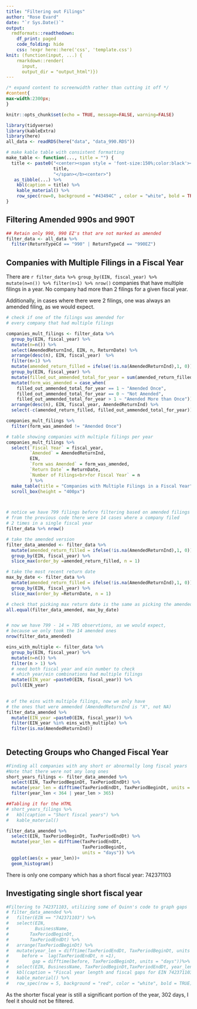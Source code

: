 ```yaml
---
title: "Filtering out Filings"
author: "Rose Evard"
date: "`r Sys.Date()`"
output:
  rmdformats::readthedown:
    df_print: paged
    code_folding: hide
    css: !expr here::here('css', 'template.css')
knit: (function(input, ...) {
    rmarkdown::render(
      input,
      output_dir = "output_html")})
---
```


```css

/* expand content to screenwidth rather than cutting it off */
#content{
max-width:2300px;
}

```


```r
knitr::opts_chunk$set(echo = TRUE, message=FALSE, warning=FALSE)

library(tidyverse)
library(kableExtra)
library(here)
all_data <- readRDS(here("data", "data_990.RDS"))

```


```r

# make kable table with consistent formatting
make_table <- function(..., title = "") {
  title <- paste0("<center><span style = 'font-size:150%;color:black'><b>",
                  title,
                  "</span></b><center>")
   as_tibble(...) %>%
    kbl(caption = title) %>%
    kable_material() %>%
    row_spec(row=0, background = "#43494C" , color = "white", bold = TRUE)
}

```

## Filtering Amended 990s and 990T  

```r
## Retain only 990, 990 EZ's that are not marked as amended
filter_data <- all_data %>%
  filter(ReturnTypeCd == "990" | ReturnTypeCd == "990EZ")
```


## Companies with Multiple Filings in a Fiscal Year

There are `r filter_data %>% group_by(EIN, fiscal_year) %>% mutate(n=n()) %>% filter(n>1) %>% nrow()` companies that have multiple filings in a year. No company had more than 2 filings for a given fiscal year.

Additionally, in cases where there were 2 filings, one was always an amended filing, as we would expect.


```r

# check if one of the filings was amended for 
# every company that had multiple filings  

companies_mult_filings <- filter_data %>%
  group_by(EIN, fiscal_year) %>%
  mutate(n=n()) %>% 
  select(AmendedReturnInd, EIN, n, ReturnDate) %>%
  arrange(desc(n), EIN, fiscal_year)  %>% 
  filter(n>1) %>%
  mutate(amended_return_filled = ifelse(!is.na(AmendedReturnInd),1, 0)) %>%
  group_by(EIN, fiscal_year) %>%
  mutate(filled_out_ammended_total_for_year = sum(amended_return_filled)) %>%
  mutate(form_was_amended = case_when(
    filled_out_ammended_total_for_year == 1 ~ "Amended Once",
    filled_out_ammended_total_for_year == 0 ~ "Not Amended",
    filled_out_ammended_total_for_year > 1 ~ "Amended More than Once")) %>%
  arrange(desc(n), EIN, fiscal_year, AmendedReturnInd) %>%
  select(-c(amended_return_filled, filled_out_ammended_total_for_year))

```

```r

companies_mult_filings %>%
  filter(form_was_amended != "Amended Once")
```

```r

# table showing companies with multiple filings per year
companies_mult_filings %>%
  select(`Fiscal Year` = fiscal_year,
         `Amended` = AmendedReturnInd,
         EIN, 
         `Form was Amended` = form_was_amended,
         `Return Date` = ReturnDate,
         `Number of Filings<br>for Fiscal Year` = n
         ) %>%
  make_table(title = "Companies with Multiple Filings in a Fiscal Year" ) %>%
  scroll_box(height = "400px")




```

```r

# notice we have 799 filings before filtering based on amended filings
# from the previous code there were 14 cases where a company filed 
# 2 times in a single fiscal year
filter_data %>% nrow() 

# take the amended version
filter_data_amended <- filter_data %>%
  mutate(amended_return_filled = ifelse(!is.na(AmendedReturnInd),1, 0)) %>%
  group_by(EIN, fiscal_year) %>%
  slice_max(order_by =amended_return_filled, n = 1)

# take the most recent return date
max_by_date <- filter_data %>%
  mutate(amended_return_filled = ifelse(!is.na(AmendedReturnInd),1, 0)) %>%
  group_by(EIN, fiscal_year) %>%
  slice_max(order_by =ReturnDate, n = 1)

# check that picking max return date is the same as picking the amended one
all.equal(filter_data_amended, max_by_date)


# now we have 799 - 14 = 785 observtions, as we would expect, 
# because we only took the 14 amended ones
nrow(filter_data_amended)

eins_with_multiple <- filter_data %>%
  group_by(EIN, fiscal_year) %>%
  mutate(n=n()) %>%
  filter(n > 1) %>%
  # need both fiscal year and ein number to check
  # which year/ein combinations had multiple filings
  mutate(EIN_year =paste0(EIN, fiscal_year)) %>%
  pull(EIN_year)
  

# of the eins with multiple filings, now we only have
# the ones that were ammended (AmendedReturnInd is "X", not NA)
filter_data_amended %>%
  mutate(EIN_year =paste0(EIN, fiscal_year)) %>%
  filter(EIN_year %in% eins_with_multiple) %>%
  filter(is.na(AmendedReturnInd)) 
  
```


## Detecting Groups who Changed Fiscal Year  

```r
#Finding all companies with any short or abnormally long fiscal years  
#Note that there were not any long ones
short_years_filings <- filter_data_amended %>%
  select(EIN, TaxPeriodBeginDt, TaxPeriodEndDt) %>%
  mutate(year_len = difftime(TaxPeriodEndDt, TaxPeriodBeginDt, units = "days")) %>%
  filter(year_len < 364 | year_len > 365)

##Tabling it for the HTML
# short_years_filings %>%
#   kbl(caption = "Short fiscal years") %>%
#   kable_material()
```

```r

filter_data_amended %>%
  select(EIN, TaxPeriodBeginDt, TaxPeriodEndDt) %>%
  mutate(year_len = difftime(TaxPeriodEndDt,
                             TaxPeriodBeginDt, 
                             units = "days")) %>%
  ggplot(aes(x = year_len))+
  geom_histogram()

```



There is only one company which has a short fiscal year: 742371103

## Investigating single short fiscal year  

```r
#Filtering to 742371103, utilizing some of Quinn's code to graph gaps
# filter_data_amended %>%
#   filter(EIN == "742371103") %>%
#   select(EIN, 
#          BusinessName,
#        TaxPeriodBeginDt, 
#        TaxPeriodEndDt) %>%
#   arrange(TaxPeriodBeginDt) %>%
#   mutate(year_len = difftime(TaxPeriodEndDt, TaxPeriodBeginDt, units = "days"),
#     before =  lag(TaxPeriodEndDt, n =1),
#         gap = difftime(before, TaxPeriodBeginDt, units = "days"))%>%
#   select(EIN, BusinessName, TaxPeriodBeginDt,TaxPeriodEndDt, year_len, gap) %>%
#   kbl(caption = "Fiscal year length and fiscal gaps for EIN 742371103") %>%
#   kable_material() %>%
#   row_spec(row = 5, background = "red", color = "white", bold = TRUE)
```

As the shorter fiscal year is still a significant portion of the year, 302 days, I feel it should not be filtered.